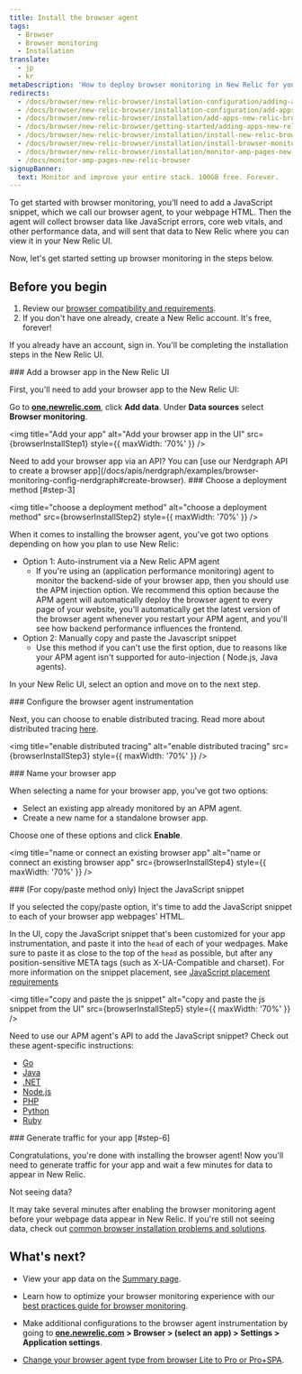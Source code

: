 ```yaml
---
title: Install the browser agent
tags:
  - Browser
  - Browser monitoring
  - Installation
translate:
  - jp
  - kr
metaDescription: 'How to deploy browser monitoring in New Relic for your apps, including UI, copy/paste, and API options.'
redirects:
  - /docs/browser/new-relic-browser/installation-configuration/adding-apps-new-relic-browser
  - /docs/browser/new-relic-browser/installation-configuration/add-apps-new-relic-browser
  - /docs/browser/new-relic-browser/installation/add-apps-new-relic-browser
  - /docs/browser/new-relic-browser/getting-started/adding-apps-new-relic-browser
  - /docs/browser/new-relic-browser/installation/install-new-relic-browser-agent
  - /docs/browser/new-relic-browser/installation/install-browser-monitoring-agent
  - /docs/browser/new-relic-browser/installation/monitor-amp-pages-new-relic-browser
  - /docs/monitor-amp-pages-new-relic-browser
signupBanner:
  text: Monitor and improve your entire stack. 100GB free. Forever.
---
```







To get started with browser monitoring, you'll need to add a JavaScript snippet, which we call our browser agent, to your webpage HTML. Then the agent will collect browser data like JavaScript errors, core web vitals, and other performance data, and will sent that data to New Relic where you can view it in your New Relic UI.  

Now, let's get started setting up browser monitoring in the steps below. 

## Before you begin 

1. Review our [browser compatibility and requirements](/docs/browser/new-relic-browser/getting-started/compatibility-requirements-browser-monitoring/). 
2. If you don't have one already, create a New Relic account. It's free, forever! 

<InlineSignup/>

  If you already have an account, sign in. You'll be completing the installation steps in the New Relic UI. 

<Steps>

<Step>
### Add a browser app in the New Relic UI

First, you'll need to add your browser app to the New Relic UI:

Go to **[one.newrelic.com](https://one.newrelic.com)**, click **Add data**. Under **Data sources** select **Browser monitoring**. 

<img
  title="Add your app"
  alt="Add your browser app in the UI"
  src={browserInstallStep1}
  style={{ maxWidth: '70%' }}
/>

<Callout variant="tip">
Need to add your browser app via an API? You can [use our Nerdgraph API to create a browser app](/docs/apis/nerdgraph/examples/browser-monitoring-config-nerdgraph#create-browser).
  </Callout>
</Step>
<Step>
### Choose a deployment method [#step-3]

<img
  title="choose a deployment method"
  alt="choose a deployment method"
  src={browserInstallStep2}
  style={{ maxWidth: '70%' }}
/>

<figcaption>
  
</figcaption>

When it comes to installing the browser agent, you've got two options depending on how you plan to use New Relic:

* Option 1: Auto-instrument via a New Relic APM agent
  * If you're using an <InlinePopover type="apm" /> (application performance monitoring) agent to monitor the backend-side of your browser app, then you should use the APM injection option. We recommend this option because the APM agent will automatically deploy the browser agent to every page of your website, you'll automatically get the latest version of the browser agent whenever you restart your APM agent, and you'll see how backend performance influences the frontend.
* Option 2: Manually copy and paste the Javascript snippet
  * Use this method if you can't use the first option, due to reasons like your APM agent isn't supported for auto-injection ( Node.js, Java agents).

In your New Relic UI, select an option and move on to the next step. 
</Step>

<Step>
### Configure the browser agent instrumentation

Next, you can choose to enable distributed tracing. Read more about distributed tracing [here](/docs/browser/new-relic-browser/browser-pro-features/browser-data-distributed-tracing/).

<img
  title="enable distributed tracing"
  alt="enable distributed tracing"
  src={browserInstallStep3}
  style={{ maxWidth: '70%' }}
/>
</Step>

<Step>
### Name your browser app

When selecting a name for your browser app, you've got two options: 

* Select an existing app already monitored by an APM agent. 
* Create a new name for a standalone browser app. 

Choose one of these options and click **Enable**. 

<img
  title="name or connect an existing browser app"
  alt="name or connect an existing browser app"
  src={browserInstallStep4}
  style={{ maxWidth: '70%' }}
/>
</Step>

<Step>
### (For copy/paste method only) Inject the JavaScript snippet

If you selected the copy/paste option, it's time to add the JavaScript snippet to each of your browser app webpages' HTML. 

In the UI, copy the JavaScript snippet that's been customized for your app instrumentation, and paste it into the `head` of each of your wedpages. Make sure to paste it as close to the top of the `head` as possible, but after any position-sensitive META tags (such as X-UA-Compatible and charset). For more information on the snippet placement, see [JavaScript placement requirements](/docs/browser/new-relic-browser/page-load-timing-resources/instrumentation-browser-monitoring#javascript-placement)

<img
  title="copy and paste the js snippet"
  alt="copy and paste the js snippet from the UI"
  src={browserInstallStep5}
  style={{ maxWidth: '70%' }}
/>

<Callout variant="tip">
Need to use our APM agent's API to add the JavaScript snippet? Check out these agent-specific instructions:

* [Go](/docs/agents/go-agent/features/install-new-relic-browser-go-apps)
* [Java](/docs/agents/java-agent/instrumentation/page-load-timing-java)
* [.NET](/docs/agents/net-agent/features/page-load-timing-net)
* [Node.js](/docs/agents/nodejs-agent/supported-features/page-load-timing-nodejs)
* [PHP](/docs/agents/php-agent/features/page-load-timing-php)
* [Python](/docs/agents/python-agent/supported-features/page-load-timing-python)
* [Ruby](/docs/agents/ruby-agent/features/page-load-timing-ruby)
  </Callout>
</Step>

<Step>
### Generate traffic for your app [#step-6]

Congratulations, you're done with installing the browser agent! Now you'll need to generate traffic for your app and wait a few minutes for data to appear in New Relic.

<Callout variant="tip">
Not seeing data? 

It may take several minutes after enabling the browser monitoring agent before your webpage data appear in New Relic. If you're still not seeing data, check out [common browser installation problems and solutions](/docs/browser/browser-monitoring/troubleshooting/troubleshoot-your-browser-monitoring-installation/).
  </Callout>

</Step>

</Steps>

## What's next? 

* View your app data on the [Summary page](/docs/browser/browser-monitoring/getting-started/browser-summary-page/).

* Learn how to optimize your browser monitoring experience with our [best practices guide for browser monitoring](/docs/new-relic-solutions/best-practices-guides/full-stack-observability/browser-monitoring-best-practices-guide/). 

* Make additional configurations to the browser agent instrumentation by going to **[one.newrelic.com](https://one.newrelic.com/all-capabilities) > Browser > (select an app) > Settings > Application settings**.

* [Change your browser agent type from browser Lite to Pro or Pro+SPA](/docs/browser/new-relic-browser/configuration/change-browser-agent-type).

<InstallFeedback />